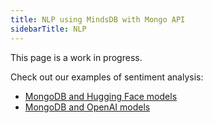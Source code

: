 ```yaml
---
title: NLP using MindsDB with Mongo API
sidebarTitle: NLP
---
```


<Note>
This page is a work in progress.
</Note>

Check out our examples of sentiment analysis:

- [MongoDB and Hugging Face models](/nlp/nlp-mindsdb-hf#example-using-mql)
- [MongoDB and OpenAI models](/nlp/nlp-mindsdb-openai#example-using-mql)

